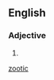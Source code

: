 ==English==

===Adjective===
{{en-adj|-}}

# {{alternative spelling of|zootic|lang=en}}

[[Category:English terms spelled with Ö|zootic]]